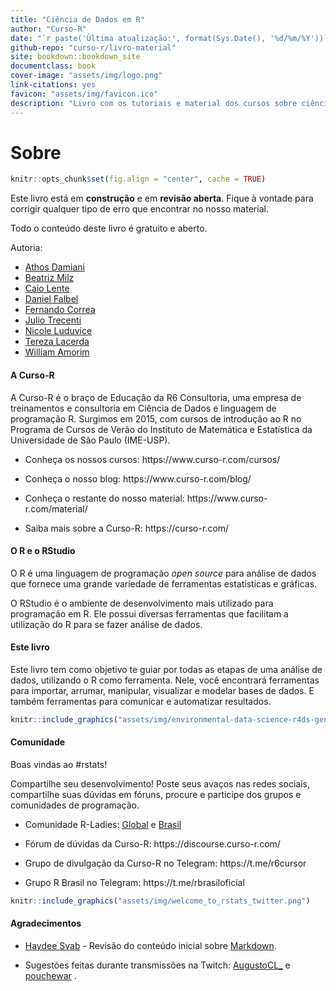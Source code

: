 ```yaml
--- 
title: "Ciência de Dados em R"
author: "Curso-R"
date: "`r paste('Última atualização:', format(Sys.Date(), '%d/%m/%Y'))`"
github-repo: "curso-r/livro-material"
site: bookdown::bookdown_site
documentclass: book
cover-image: "assets/img/logo.png"
link-citations: yes
favicon: "assets/img/favicon.ico"
description: "Livro com os tutoriais e material dos cursos sobre ciência de dados da Curso-R."
---
```


# Sobre {-}

```r
knitr::opts_chunk$set(fig.align = "center", cache = TRUE)
```

Este livro está em **construção** e em **revisão aberta**. Fique à vontade para corrigir qualquer tipo de erro que encontrar no nosso material.

Todo o conteúdo deste livro é gratuito e aberto.

Autoria:

- [Athos Damiani](https://twitter.com/athos_damiani)
- [Beatriz Milz](https://twitter.com/BeaMilz)
- [Caio Lente](https://twitter.com/ctlente)
- [Daniel Falbel](https://twitter.com/dfalbel)
- [Fernando Correa](https://twitter.com/Azeloc)
- [Julio Trecenti](https://twitter.com/jtrecenti)
- [Nicole Luduvice](http://linkedin.com/in/nicole-luduvice-9a6379197)
- [Tereza Lacerda](https://twitter.com/tereza_lacerda)
- [William Amorim](https://wamorim.com)

#### A Curso-R {-}

A Curso-R é o braço de Educação da R6 Consultoria, uma empresa de treinamentos e consultoria em Ciência de Dados e linguagem de programação R. Surgimos em 2015, com cursos de introdução ao R no Programa de Cursos de Verão do Instituto de Matemática e Estatística da Universidade de São Paulo (IME-USP).

- Conheça os nossos cursos: https://www.curso-r.com/cursos/

- Conheça o nosso blog: https://www.curso-r.com/blog/

- Conheça o restante do nosso material: https://www.curso-r.com/material/

- Saiba mais sobre a Curso-R: https://curso-r.com/

#### O R e o RStudio {-}

O R é uma linguagem de programação *open source* para análise de dados que fornece uma grande variedade de ferramentas estatísticas e gráficas.

O RStudio é o ambiente de desenvolvimento mais utilizado para programação em R. Ele possui diversas ferramentas que facilitam a utilização do R para se fazer análise de dados.

#### Este livro {-}

Este livro tem como objetivo te guiar por todas as etapas de uma análise de dados, utilizando o R como ferramenta. Nele, você encontrará ferramentas para importar, arrumar, manipular, visualizar e modelar bases de dados. E também ferramentas para comunicar e automatizar resultados.

```r
knitr::include_graphics("assets/img/environmental-data-science-r4ds-general.png")
```

#### Comunidade {-}

Boas vindas ao #rstats!

Compartilhe seu desenvolvimento! Poste seus avaços nas redes sociais, compartilhe suas dúvidas em fóruns, procure e participe dos grupos e comunidades de programação.

- Comunidade R-Ladies: [Global](https://benubah.github.io/r-community-explorer/rladies.html) e [Brasil](https://github.com/R-Ladies-Sao-Paulo/RLadies-Brasil#readme)

- Fórum de dúvidas da Curso-R: https://discourse.curso-r.com/

- Grupo de divulgação da Curso-R no Telegram: https://t.me/r6cursor

- Grupo R Brasil no Telegram: https://t.me/rbrasiloficial

```r
knitr::include_graphics("assets/img/welcome_to_rstats_twitter.png")
```

#### Agradecimentos {-}

- [Haydee Svab](https://www.linkedin.com/in/hsvab) - Revisão do conteúdo inicial sobre [Markdown](#markdown).

- Sugestões feitas durante transmissões na Twitch: [AugustoCL_](https://www.twitch.tv/AugustoCL_/about) e [pouchewar](https://www.twitch.tv/pouchewar/about) .
